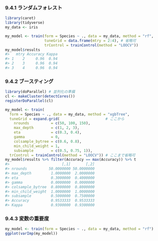 ### 9.4.1 ランダムフォレスト

```r
library(caret)
library(tidyverse)
my_data <- iris

my_model <- train(form = Species ~ ., data = my_data, method = "rf",
                  tuneGrid = data.frame(mtry = 2:4), # 省略可
                  trControl = trainControl(method = "LOOCV"))
my_model$results
#>   mtry Accuracy Kappa
#> 1    2     0.96  0.94
#> 2    3     0.96  0.94
#> 3    4     0.96  0.94
```

### 9.4.2 ブースティング

```r
library(doParallel) # 並列化の準備
cl <- makeCluster(detectCores())
registerDoParallel(cl)

my_model <- train(
  form = Species ~ ., data = my_data, method = "xgbTree",
  tuneGrid = expand.grid(                     # ここから
    nrounds          = c(50, 100, 150),
    max_depth        = c(1, 2, 3),
    eta              = c(0.3, 0.4),
    gamma            = 0,
    colsample_bytree = c(0.6, 0.8),
    min_child_weight = 1,
    subsample        = c(0.5, 0.75, 1)),
  trControl = trainControl(method = "LOOCV")) # ここまで省略可
my_model$results %>% filter(Accuracy == max(Accuracy)) %>% t
#>                        [,1]       [,2]
#> nrounds          50.0000000 50.0000000
#> max_depth         1.0000000  2.0000000
#> eta               0.3000000  0.4000000
#> gamma             0.0000000  0.0000000
#> colsample_bytree  0.8000000  0.8000000
#> min_child_weight  1.0000000  1.0000000
#> subsample         0.5000000  0.7500000
#> Accuracy          0.9533333  0.9533333
#> Kappa             0.9300000  0.9300000
```

### 9.4.3 変数の重要度

```r
my_model <- train(form = Species ~ ., data = my_data, method = "rf")
ggplot(varImp(my_model))
```

